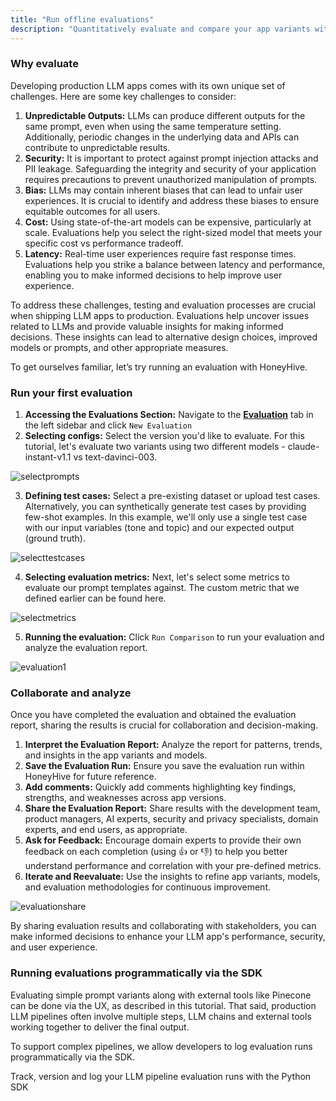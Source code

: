 ```yaml
---
title: "Run offline evaluations"
description: "Quantitatively evaluate and compare your app variants with human feedback, custom metrics and AI feedback functions."
---
```

### Why evaluate

Developing production LLM apps comes with its own unique set of challenges. Here are some key challenges to consider:

1. **Unpredictable Outputs:** LLMs can produce different outputs for the same prompt, even when using the same temperature setting. Additionally, periodic changes in the underlying data and APIs can contribute to unpredictable results.
2. **Security:** It is important to protect against prompt injection attacks and PII leakage. Safeguarding the integrity and security of your application requires precautions to prevent unauthorized manipulation of prompts.
3. **Bias:** LLMs may contain inherent biases that can lead to unfair user experiences. It is crucial to identify and address these biases to ensure equitable outcomes for all users.
4. **Cost:** Using state-of-the-art models can be expensive, particularly at scale. Evaluations help you select the right-sized model that meets your specific cost vs performance tradeoff.
5. **Latency:** Real-time user experiences require fast response times. Evaluations help you strike a balance between latency and performance, enabling you to make informed decisions to help improve user experience.

To address these challenges, testing and evaluation processes are crucial when shipping LLM apps to production. Evaluations help uncover issues related to LLMs and provide valuable insights for making informed decisions. These insights can lead to alternative design choices, improved models or prompts, and other appropriate measures.

To get ourselves familiar, let’s try running an evaluation with HoneyHive.

### Run your first evaluation

1. **Accessing the Evaluations Section:** Navigate to the [**Evaluation**](https://app.honeyhive.ai/evaluate) tab in the left sidebar and click `New Evaluation`
2. **Selecting configs:** Select the version you'd like to evaluate. For this tutorial, let's evaluate two variants using two different models - claude-instant-v1.1 vs text-davinci-003.

![selectprompts](/images/selectprompts.png)

3. **Defining test cases:** Select a pre-existing dataset or upload test cases. Alternatively, you can synthetically generate test cases by providing few-shot examples. In this example, we'll only use a single test case with our input variables (tone and topic) and our expected output (ground truth).

![selecttestcases](/images/selecttestcases.png)

4. **Selecting evaluation metrics:** Next, let's select some metrics to evaluate our prompt templates against. The custom metric that we defined earlier can be found here.

![selectmetrics](/images/selectmetrics.png)

5. **Running the evaluation:** Click `Run Comparison` to run your evaluation and analyze the evaluation report.

![evaluation1](/images/evaluation1.png)

### Collaborate and analyze

Once you have completed the evaluation and obtained the evaluation report, sharing the results is crucial for collaboration and decision-making.

1. **Interpret the Evaluation Report:** Analyze the report for patterns, trends, and insights in the app variants and models.
2. **Save the Evaluation Run:** Ensure you save the evaluation run within HoneyHive for future reference.
3. **Add comments:** Quickly add comments highlighting key findings, strengths, and weaknesses across app versions.
4. **Share the Evaluation Report:** Share results with the development team, product managers, AI experts, security and privacy specialists, domain experts, and end users, as appropriate.
5. **Ask for Feedback:** Encourage domain experts to provide their own feedback on each completion (using 👍 or 👎) to help you better understand performance and correlation with your pre-defined metrics.
6. **Iterate and Reevaluate:** Use the insights to refine app variants, models, and evaluation methodologies for continuous improvement.

![evaluationshare](/images/evaluationshare.png)

By sharing evaluation results and collaborating with stakeholders, you can make informed decisions to enhance your LLM app's performance, security, and user experience.

### Running evaluations programmatically via the SDK

Evaluating simple prompt variants along with external tools like Pinecone can be done via the UX, as described in this tutorial. That said, production LLM pipelines often involve multiple steps, LLM chains and external tools working together to deliver the final output. 

To support complex pipelines, we allow developers to log evaluation runs programmatically via the SDK.

<Card title="Run pipeline evaluations" icon="rectangle-terminal" href="/programmatic-evals">
Track, version and log your LLM pipeline evaluation runs with the Python SDK
</Card>